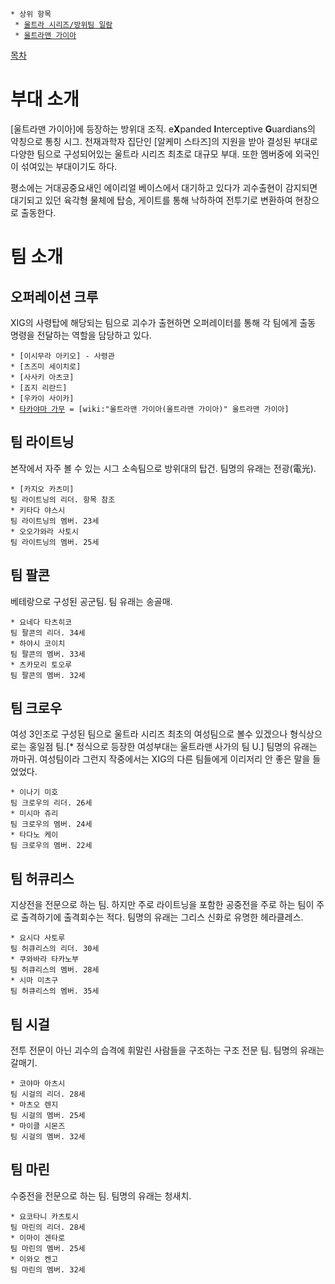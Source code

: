  * 상위 항목
  * [[울트라 시리즈/방위팀 일람]]
  * [[울트라맨 가이아]]

[[목차]]

= 부대 소개 =
[울트라맨 가이아]에 등장하는 방위대 조직.
e'''X'''panded '''I'''nterceptive '''G'''uardians의 약칭으로 통칭 시그.
천재과학자 집단인 [알케미 스타즈]의 지원을 받아 결성된 부대로 다양한 팀으로 구성되어있는 울트라 시리즈 최초로 대규모 부대. 또한 멤버중에 외국인이 섞여있는 부대이기도 하다.

평소에는 거대공중요새인 에이리얼 베이스에서 대기하고 있다가 괴수출현이 감지되면 대기되고 있던 육각형 물체에 탑승, 게이트를 통해 낙하하여 전투기로 변환하여 현장으로 출동한다.
= 팀 소개 =
== 오퍼레이션 크루 ==
XIG의 사령탑에 해당되는 팀으로 괴수가 출현하면 오퍼레이터를 통해 각 팀에게 출동 명령을 전달하는 역할을 담당하고 있다.

 * [이시무라 아키오] - 사령관
 * [츠즈미 세이치로]
 * [사사키 아츠코]
 * [죠지 리란드]
 * [우카이 사이카]
 * [[타카야마 가무]] = [wiki:"울트라맨 가이아(울트라맨 가이아)" 울트라맨 가이아]

== 팀 라이트닝 ==
본작에서 자주 볼 수 있는 시그 소속팀으로 방위대의 탑건. 팀명의 유래는 전광(電光).

 * [카지오 카츠미]
 팀 라이트닝의 리더. 항목 참조
 * 키타다 야스시
 팀 라이트닝의 멤버. 23세
 * 오오가와라 사토시
 팀 라이트닝의 멤버. 25세

== 팀 팔콘 ==
베테랑으로 구성된 공군팀. 팀 유래는 송골매.

 * 요네다 타츠히코
 팀 팔콘의 리더. 34세
 * 하야시 코이치
 팀 팔콘의 멤버. 33세
 * 츠카모리 토오루
 팀 팔콘의 멤버. 32세

== 팀 크로우 ==
여성 3인조로 구성된 팀으로 울트라 시리즈 최초의 여성팀으로 볼수 있겠으나 형식상으로는 홍일점 팀.[* 정식으로 등장한 여성부대는 울트라맨 사가의 팀 U.] 팀명의 유래는 까마귀. 여성팀이라 그런지 작중에서는 XIG의 다른 팀들에게 이리저리 안 좋은 말을 들었었다.

 * 이나기 미호 
 팀 크로우의 리더. 26세
 * 미시마 쥬리
 팀 크로우의 멤버. 24세
 * 타다노 케이
 팀 크로우의 멤버. 22세

== 팀 허큐리스 ==
지상전을 전문으로 하는 팀. 하지만 주로 라이트닝을 포함한 공중전을 주로 하는 팀이 주로 출격하기에 출격회수는 적다. 팀명의 유래는 그리스 신화로 유명한 헤라클레스.

 * 요시다 사토루
 팀 허큐리스의 리더. 30세
 * 쿠와바라 타카노부
 팀 허큐리스의 멤버. 28세
 * 시마 미츠구
 팀 허큐리스의 멤버. 35세

== 팀 시걸 ==
전투 전문이 아닌 괴수의 습격에 휘말린 사람들을 구조하는 구조 전문 팀. 팀명의 유래는 갈매기.

 * 코야마 아츠시
 팀 시걸의 리더. 28세
 * 마츠오 렌지
 팀 시걸의 멤버. 25세
 * 마이클 시몬즈
 팀 시걸의 멤버. 32세

== 팀 마린 ==
수중전을 전문으로 하는 팀. 팀명의 유래는 청새치.

 * 요코타니 카츠토시
 팀 마린의 리더. 28세
 * 이마이 겐타로
 팀 마린의 멤버. 25세
 * 이와오 켄고
 팀 마린의 멤버. 32세
